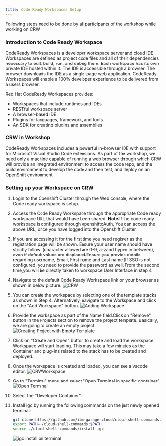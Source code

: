 ```yaml
---
title: Code Ready Workspaces Setup
---
```


<PageDescription>

Following steps need to be done by all participants of the workshop while working on CRW <Globals name="env" />

</PageDescription>

### Introduction to Code Ready Workspace
CodeReady Workspaces is a developer workspace server and cloud IDE. Workspaces are defined as project 
code files and all of their dependencies necessary to edit, build, run, and debug them. Each workspace 
has its own private IDE hosted within it. The IDE is accessible through a browser. The browser downloads 
the IDE as a single-page web application. 
CodeReady Workspaces will enable a 100% developer experience to 
be delivered from a users browser.
 
 Red Hat CodeReady Workspaces provides:
 - Workspaces that include runtimes and IDEs 
 - RESTful workspace server 
 - A browser-based IDE 
 - Plugins for languages, framework, and tools 
 - An SDK for creating plugins and assemblies 

### CRW in Workshop
CodeReady Workspaces includes a powerful in-browser IDE with support for Microsoft Visual Studio Code 
extensions. As part of the workshop, we need only a machine capable of running a web browser through 
which CRW will provide an integrated environment to access the code repo, and the build environment to 
develop the code and then  test, and deploy on an OpenShift environment


### Setting up your Workspace on CRW

1. Login to the Openshift Cluster through the Web console, where the Code ready workspace is setup.

2. Access the Code Ready Workspace through the appropriate Code ready workspace URL that would have been shared.
**Note**:If the code ready workspace is configured through openshiftoAuth, You can access the above URL, once you have logged into the Openshift Cluster

3. If you are accessing it for the first time you need register as the registration page will be shown.  Ensure your user name should have strictly follow .(character allowed are 0-9, a-zand hypen in between), 
even if default values are displaced.Ensure you provide details regarding username, Email, First name and Last name (If SSO is not configured, you need to provide the password as well.
From the second time,you will be directly taken to workspace User Interface in step 4

4. Navigate to  the default Code Ready Workspace link  on your browser as shown in below picture.
  ![CRW](images/CRW_HomePage.png)

5. You can create the workspace by selecting one of the template stacks as shown in Step 4. Alternatively, navigate to the Workspace and click on the "Add Workspace" button.
  ![Adding Workspace](images/AddWorkspace.png)

6. Provide the workspace as part of the Name field.Click on "Remove" button in the Projects section to remove the project template. 
Basically, we are going to create an empty project.
  ![Creating Project with Empty Template](images/CreatingNewWorkspace.png)

7. Click on "Create and Open" button to create and load the workspace. Workspace will start loading. This may take a few minutes as the Container and plug-ins related to the stack has to be created and deployed.

8. Once the workspace is  created and loaded, you can see a vscode editor.
  ![CRWWorkspace](images/CRWScreen.png)

9. Go to "Terminal" menu and select "Open Terminal in specific container".
  ![Open Terminal](images/OpeningTerminal.png)

10. Select the "Developer Container".

11. Install igc by running the following commands on the just  newly opened terminal:
    
    ```bash
    git clone https://github.com/ibm-garage-cloud/cloud-shell-commands.git
    export PATH=~/cloud-shell-commands:$PATH
    source ./cloud-shell-commands/install-igc
    ```
    ![igc install on terminal](images/igcInstall.png)




